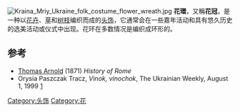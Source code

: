{{他用|subject=頭飾|other=喪禮或喜慶的掛飾|花圈}}
[[File:Kraina_Mriy_Ukraine_folk_costume_flower_wreath.jpg|thumb]]
'''花環'''，又稱'''花冠'''，是一种以[[花卉|花卉]]、[[草|草]]和[[树枝|树枝]]编织而成的[[头饰|头饰]]，它通常会在一些嘉年活动和具有悠久历史的选美活动或仪式中出现。花环在多数情况是编织成环形的。

==参考==
* [[Thomas_Arnold|Thomas Arnold]] (1871) ''History of Rome''
* Orysia Paszczak Tracz, ''Vinok, vinochok'', The Ukrainian Weekly, August 1, 1999 [https://web.archive.org/web/20071031005041/http://ukrweekly.com/Archive/1999/319917.shtml]

{{小作品}}

[[Category:头饰|Category:头饰]]
[[Category:花|Category:花]]